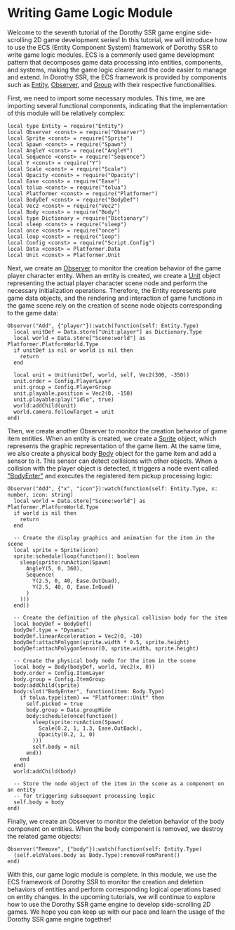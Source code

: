 
# Writing Game Logic Module

Welcome to the seventh tutorial of the Dorothy SSR game engine side-scrolling 2D game development series! In this tutorial, we will introduce how to use the ECS (Entity Component System) framework of Dorothy SSR to write game logic modules. ECS is a commonly used game development pattern that decomposes game data processing into entities, components, and systems, making the game logic clearer and the code easier to manage and extend. In Dorothy SSR, the ECS framework is provided by components such as [Entity](/docs/api/Class/Entity), [Observer](/docs/api/Class/Observer), and [Group](/docs/api/Class/Group) with their respective functionalities.

First, we need to import some necessary modules. This time, we are importing several functional components, indicating that the implementation of this module will be relatively complex:

```tl title=Script/Logic.tl
local type Entity = require("Entity")
local Observer <const> = require("Observer")
local Sprite <const> = require("Sprite")
local Spawn <const> = require("Spawn")
local AngleY <const> = require("AngleY")
local Sequence <const> = require("Sequence")
local Y <const> = require("Y")
local Scale <const> = require("Scale")
local Opacity <const> = require("Opacity")
local Ease <const> = require("Ease")
local tolua <const> = require("tolua")
local Platformer <const> = require("Platformer")
local BodyDef <const> = require("BodyDef")
local Vec2 <const> = require("Vec2")
local Body <const> = require("Body")
local type Dictionary = require("Dictionary")
local sleep <const> = require("sleep")
local once <const> = require("once")
local loop <const> = require("loop")
local Config <const> = require("Script.Config")
local Data <const> = Platformer.Data
local Unit <const> = Platformer.Unit
```

Next, we create an [Observer](/docs/api/Class/Observer) to monitor the creation behavior of the game player character entity. When an entity is created, we create a [Unit](/docs/api/Class/Platformer/Unit) object representing the actual player character scene node and perform the necessary initialization operations. Therefore, the Entity represents pure game data objects, and the rendering and interaction of game functions in the game scene rely on the creation of scene node objects corresponding to the game data:

```tl title=Script/Logic.tl
Observer("Add", {"player"}):watch(function(self: Entity.Type)
  local unitDef = Data.store["Unit:player"] as Dictionary.Type
  local world = Data.store["Scene:world"] as Platformer.PlatformWorld.Type
  if unitDef is nil or world is nil then
    return
  end

  local unit = Unit(unitDef, world, self, Vec2(300, -350))
  unit.order = Config.PlayerLayer
  unit.group = Config.PlayerGroup
  unit.playable.position = Vec2(0, -150)
  unit.playable:play("idle", true)
  world:addChild(unit)
  world.camera.followTarget = unit
end)
```

Then, we create another Observer to monitor the creation behavior of game item entities. When an entity is created, we create a [Sprite](/docs/api/Class/Sprite) object, which represents the graphic representation of the game item. At the same time, we also create a physical body [Body](/docs/api/Class/Body) object for the game item and add a sensor to it. This sensor can detect collisions with other objects. When a collision with the player object is detected, it triggers a node event called ["BodyEnter"](/docs/api/Node%20Event/Body#bodyenter) and executes the registered item pickup processing logic:

```tl title=Script/Logic.tl
Observer("Add", {"x", "icon"}):watch(function(self: Entity.Type, x: number, icon: string)
  local world = Data.store["Scene:world"] as Platformer.PlatformWorld.Type
  if world is nil then
    return
  end

  -- Create the display graphics and animation for the item in the scene
  local sprite = Sprite(icon)
  sprite:schedule(loop(function(): boolean
    sleep(sprite:runAction(Spawn(
      AngleY(5, 0, 360),
      Sequence(
        Y(2.5, 0, 40, Ease.OutQuad),
        Y(2.5, 40, 0, Ease.InQuad)
      )
    )))
  end))

  -- Create the definition of the physical collision body for the item
  local bodyDef = BodyDef()
  bodyDef.type = "Dynamic"
  bodyDef.linearAcceleration = Vec2(0, -10)
  bodyDef:attachPolygon(sprite.width * 0.5, sprite.height)
  bodyDef:attachPolygonSensor(0, sprite.width, sprite.height)

  -- Create the physical body node for the item in the scene
  local body = Body(bodyDef, world, Vec2(x, 0))
  body.order = Config.ItemLayer
  body.group = Config.ItemGroup
  body:addChild(sprite)
  body:slot("BodyEnter", function(item: Body.Type)
    if tolua.type(item) == "Platformer::Unit" then
      self.picked = true
      body.group = Data.groupHide
      body:schedule(once(function()
        sleep(sprite:runAction(Spawn(
          Scale(0.2, 1, 1.3, Ease.OutBack),
          Opacity(0.2, 1, 0)
        )))
        self.body = nil
      end))
    end
  end)
  world:addChild(body)
  
  -- Store the node object of the item in the scene as a component on an entity
  -- for triggering subsequent processing logic
  self.body = body
end)
```

Finally, we create an Observer to monitor the deletion behavior of the body component on entities. When the body component is removed, we destroy the related game objects:

```tl title=Script/Logic.tl
Observer("Remove", {"body"}):watch(function(self: Entity.Type)
  (self.oldValues.body as Body.Type):removeFromParent()
end)
```

With this, our game logic module is complete. In this module, we use the ECS framework of Dorothy SSR to monitor the creation and deletion behaviors of entities and perform corresponding logical operations based on entity changes. In the upcoming tutorials, we will continue to explore how to use the Dorothy SSR game engine to develop side-scrolling 2D games. We hope you can keep up with our pace and learn the usage of the Dorothy SSR game engine together!
